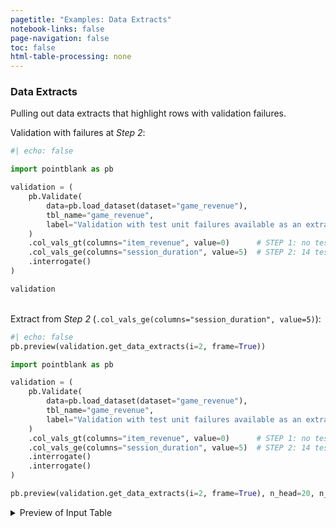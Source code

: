 ```yaml
---
pagetitle: "Examples: Data Extracts"
notebook-links: false
page-navigation: false
toc: false
html-table-processing: none
---
```


### Data Extracts

Pulling out data extracts that highlight rows with validation failures.

Validation with failures at *Step 2*:

```python
#| echo: false

import pointblank as pb

validation = (
    pb.Validate(
        data=pb.load_dataset(dataset="game_revenue"),
        tbl_name="game_revenue",
        label="Validation with test unit failures available as an extract"
    )
    .col_vals_gt(columns="item_revenue", value=0)      # STEP 1: no test unit failures
    .col_vals_ge(columns="session_duration", value=5)  # STEP 2: 14 test unit failures -> extract
    .interrogate()
)

validation
```

<br>
Extract from *Step 2* (`.col_vals_ge(columns="session_duration", value=5)`):

```python
#| echo: false
pb.preview(validation.get_data_extracts(i=2, frame=True))
```

```python
import pointblank as pb

validation = (
    pb.Validate(
        data=pb.load_dataset(dataset="game_revenue"),
        tbl_name="game_revenue",
        label="Validation with test unit failures available as an extract"
    )
    .col_vals_gt(columns="item_revenue", value=0)      # STEP 1: no test unit failures
    .col_vals_ge(columns="session_duration", value=5)  # STEP 2: 14 test unit failures -> extract
    .interrogate()
    .interrogate()
)
```

```python
pb.preview(validation.get_data_extracts(i=2, frame=True), n_head=20, n_tail=20)
```

<details>
<summary>Preview of Input Table</summary>

```python
# | echo: false
pb.preview(pb.load_dataset(dataset="game_revenue"))
```

</details>
